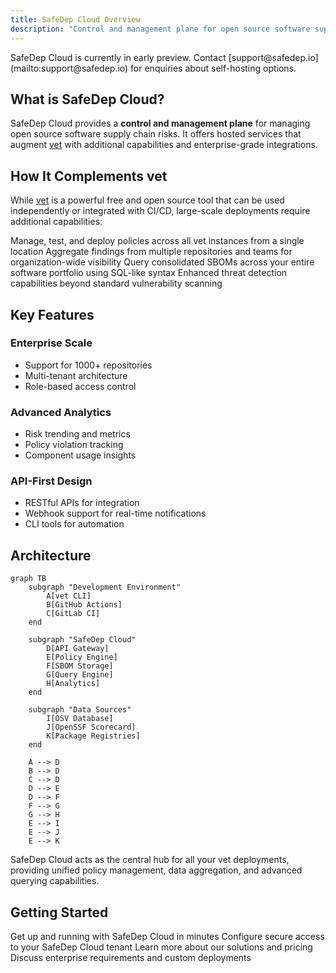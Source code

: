 ```yaml
---
title: SafeDep Cloud Overview
description: "Control and management plane for open source software supply chain security"
---
```


<Info>
SafeDep Cloud is currently in early preview. Contact [support@safedep.io](mailto:support@safedep.io) for enquiries about self-hosting options.
</Info>

## What is SafeDep Cloud?

SafeDep Cloud provides a **control and management plane** for managing open source software supply chain risks. It offers hosted services that augment [vet](https://github.com/safedep/vet) with additional capabilities and enterprise-grade integrations.

## How It Complements vet

While [vet](https://github.com/safedep/vet) is a powerful free and open source tool that can be used independently or integrated with CI/CD, large-scale deployments require additional capabilities:

<CardGroup cols={2}>
  <Card title="Centralized Policy Management" icon="shield-check">
    Manage, test, and deploy policies across all vet instances from a single location
  </Card>
  <Card title="Consolidated Reporting" icon="chart-bar">
    Aggregate findings from multiple repositories and teams for organization-wide visibility
  </Card>
  <Card title="SBOM Query Engine" icon="search">
    Query consolidated SBOMs across your entire software portfolio using SQL-like syntax
  </Card>
  <Card title="Malware Analysis" icon="virus">
    Enhanced threat detection capabilities beyond standard vulnerability scanning
  </Card>
</CardGroup>

## Key Features

### Enterprise Scale
- Support for 1000+ repositories
- Multi-tenant architecture
- Role-based access control

### Advanced Analytics
- Risk trending and metrics
- Policy violation tracking
- Component usage insights

### API-First Design
- RESTful APIs for integration
- Webhook support for real-time notifications
- CLI tools for automation

## Architecture

```mermaid
graph TB
    subgraph "Development Environment"
        A[vet CLI]
        B[GitHub Actions]
        C[GitLab CI]
    end
    
    subgraph "SafeDep Cloud"
        D[API Gateway]
        E[Policy Engine]
        F[SBOM Storage]
        G[Query Engine]
        H[Analytics]
    end
    
    subgraph "Data Sources"
        I[OSV Database]
        J[OpenSSF Scorecard]
        K[Package Registries]
    end
    
    A --> D
    B --> D
    C --> D
    D --> E
    D --> F
    F --> G
    G --> H
    E --> I
    E --> J
    E --> K
```

SafeDep Cloud acts as the central hub for all your vet deployments, providing unified policy management, data aggregation, and advanced querying capabilities.

## Getting Started

<CardGroup cols={2}>
  <Card title="Quick Start Guide" icon="rocket" href="/cloud/quickstart">
    Get up and running with SafeDep Cloud in minutes
  </Card>
  <Card title="Authentication Setup" icon="key" href="/cloud/authentication">
    Configure secure access to your SafeDep Cloud tenant
  </Card>
  <Card title="Visit SafeDep.io" icon="globe" href="https://safedep.io">
    Learn more about our solutions and pricing
  </Card>
  <Card title="Contact Sales" icon="envelope" href="mailto:support@safedep.io">
    Discuss enterprise requirements and custom deployments
  </Card>
</CardGroup>